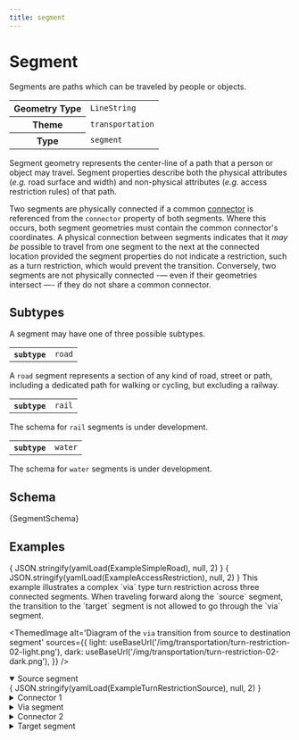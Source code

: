 ```yaml
---
title: segment
---
```





# Segment

Segments are paths which can be traveled by people or objects.

<table>
  <tbody>
  <tr>
    <th>Geometry Type</th>
    <td><code>LineString</code></td>
  </tr>
  <tr>
    <th>Theme</th>
    <td><code>transportation</code></td>
  </tr>
  <tr>
    <th>Type</th>
    <td><code>segment</code></td>
  </tr>
  </tbody>
</table>

Segment geometry represents the center-line of a path that a person or object may
travel. Segment properties describe both the physical attributes
(*e.g.* road surface and width) and non-physical attributes (*e.g.*
access restriction rules) of that path.

Two segments are physically connected if a common [connector](/schema/reference/transportation/connector)
is referenced from the `connector` property of both segments. Where
this occurs, both segment geometries must contain the common connector's
coordinates. A physical connection between segments indicates that it
*may be* possible to travel from one segment to the next at the
connected location provided the segment properties do not indicate a
restriction, such as a turn restriction, which would prevent the
transition. Conversely, two segments are not physically connected -— even if their geometries intersect —- if they do not share a common connector.

## Subtypes

A segment may have one of three possible subtypes.

<Tabs>
  <TabItem value="road" label="Road" default>
    <table>
      <tbody>
      <tr>
        <th><code>subtype</code></th>
        <td><code>road</code></td>
      </tr>
      </tbody>
    </table>

A `road` segment represents a section of any kind of road, street or
path, including a dedicated path for walking or cycling, but excluding
a railway.

<!-- TODO: Determine where these pages land and update these links at that point.  -->
<!-- To learn the core concepts of roads, see the
[Roads](/themes/transportation/roads) section of the
[transportation](/themes/transportation) theme concepts page. -->

  </TabItem>
  <TabItem value="rail" label="Railway">
    <table>
      <tbody>
      <tr>
        <th><code>subtype</code></th>
        <td><code>rail</code></td>
      </tr>
      </tbody>
    </table>

The schema for `rail` segments is under development.
  </TabItem>
  <TabItem value="water" label="Waterway">
    <table>
      <tbody>
      <tr>
        <th><code>subtype</code></th>
        <td><code>water</code></td>
      </tr>
      </tbody>
    </table>

The schema for `water` segments is under development.
  </TabItem>
</Tabs>

## Schema

<Tabs>
  <TabItem value="browsable" label="Browsable" default>
    <JSONSchemaViewer schema={ yamlLoad(SegmentSchema) } resolverOptions={ generateResolverOptions({remote: true, yamlBasePath: '/transportation'})}/>
  </TabItem>
  <TabItem value="yaml" label="YAML" default>
    <CodeBlock language="jsx">{SegmentSchema}</CodeBlock>
  </TabItem>
</Tabs>

## Examples

<Tabs>
  <TabItem value="simple-road" label="Simple Road" default>
    <CodeBlock language="json">{ JSON.stringify(yamlLoad(ExampleSimpleRoad), null, 2) }</CodeBlock>
  </TabItem>

  <TabItem value="accessRestrictions" label="Access Restrictions" default>
    <CodeBlock language="json">{ JSON.stringify(yamlLoad(ExampleAccessRestriction), null, 2) }</CodeBlock>
  </TabItem>

  <TabItem value="turnRestrictions" label="Turn Restrictions" default>
    This example illustrates a complex `via` type turn restriction across three
    connected segments. When traveling forward along the `source` segment, the transition to the `target` segment is not allowed to go through the `via` segment.

<div style={{textAlign: 'center'}}>

<ThemedImage
  alt='Diagram of the `via` transition from source to destination segment'
  sources={{
    light: useBaseUrl('/img/transportation/turn-restriction-02-light.png'),
    dark: useBaseUrl('/img/transportation/turn-restriction-02-dark.png'),
  }}
/>

</div>

<details open>
<summary>Source segment</summary>
<CodeBlock language="json">{ JSON.stringify(yamlLoad(ExampleTurnRestrictionSource), null, 2) }</CodeBlock>
</details>

<details>
<summary>Connector 1</summary>
<CodeBlock language="json">{ JSON.stringify(yamlLoad(ExampleTurnRestrictionConnector1), null, 2) }</CodeBlock>
</details>

<details>
<summary>Via segment</summary>
<CodeBlock language="json">{ JSON.stringify(yamlLoad(ExampleTurnRestrictionVia), null, 2) }</CodeBlock>
</details>

<details>
<summary>Connector 2</summary>
<CodeBlock language="json">{ JSON.stringify(yamlLoad(ExampleTurnRestrictionConnector2), null, 2) }</CodeBlock>
</details>

<details>
<summary>Target segment</summary>
<CodeBlock language="json">{ JSON.stringify(yamlLoad(ExampleTurnRestrictionTarget), null, 2) }</CodeBlock>
</details>
  </TabItem>
</Tabs>
